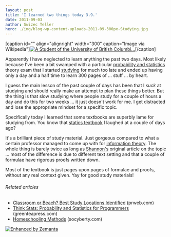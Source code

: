 ```yaml
---
layout: post
title: 'I learned two things today 3.9.'
date: 2011-09-03
author: Swizec Teller
hero: ./img/blog-wp-content-uploads-2011-09-300px-Studying.jpg
---
```

\[caption id="" align="alignright" width="300" caption="Image via Wikipedia"][![A Student of the University of British Columbi...](./img/blog-wp-content-uploads-2011-09-300px-Studying.jpg "A Student of the University of British Columbi...")](http://commons.wikipedia.org/wiki/File:Studying.jpg)\[/caption]



Apparently I have neglected to learn anything the past two days. Most likely because I've been a bit swamped with a particular [probability and statistics](http://en.wikipedia.org/wiki/Probability_and_statistics "Probability and statistics") theory exam that I started [studying](http://en.wikipedia.org/wiki/Study_skills "Study skills") for much too late and ended up having only a day and a half time to learn 300 pages of ... stuff ... by heart.



I guess the main lesson of the past couple of days has been that I _suck_ at studying and should really make an attempt to plan these things better. But the thing is that slow studying where people study for a couple of hours a day and do this for two weeks ... it just doesn't work for me. I get distracted and lose the appropriate mindset for a specific topic.



Specifically today I learned that some textbooks are superbly lame for studying from. You know that [statics textbook](http://swizec.com/blog/i-learned-two-things-today-30-8/swizec/2308 "I learned two things today 30.8.") I laughed at a couple of days ago?



It's a brilliant piece of study material. Just gorgeous compared to what a certain professor managed to come up with for [information theory](http://en.wikipedia.org/wiki/Information_theory "Information theory"). The whole thing is barely twice as long as [Shannon's](http://en.wikipedia.org/wiki/Claude_Shannon "Claude Shannon") original article on the topic ... most of the difference is due to different text setting and that a couple of formulae have rigorous proofs written down.



Most of the textbook is just pages upon pages of formulae and proofs, without any real context given. Yay for good study materials!

###### Related articles

- [Classroom or Beach? Best Study Locations Identified](http://www.prweb.com/releases/prweb2011/8/prweb8749837.htm) (prweb.com)
- [Think Stats: Probability and Statistics for Programmers](http://greenteapress.com/thinkstats/html/index.html) (greenteapress.com)
- [Homeschooling Methods](http://socyberty.com/education/homeschooling-methods-2/) (socyberty.com)

[![Enhanced by Zemanta](http://img.zemanta.com/zemified_e.png?x-id=a1397f1a-b638-43c6-ba7c-3766672c0005)](http://www.zemanta.com/ "Enhanced by Zemanta")